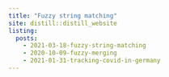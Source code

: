 ```yaml
---
title: "Fuzzy string matching"
site: distill::distill_website
listing:
  posts:
    - 2021-03-18-fuzzy-string-matching
    - 2020-10-09-fuzzy-merging
    - 2021-01-31-tracking-covid-in-germany
---
```

